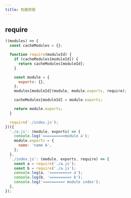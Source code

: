 ```yaml
---
title: 构建原理
---
```


## require

```js
((modules) => {
  const cacheModules = {};

  function require(moduleId) {
    if (cacheModules[moduleId]) {
      return cacheModules[moduleId];
    }

    const module = {
      exports: {},
    };
    modules[moduleId](module, module.exports, require);

    cacheModules[moduleId] = module.exports;

    return module.exports;
  }

  require('./index.js');
})({
  './a.js': (module, exports) => {
    console.log('=========>module a');
    module.exports = {
      name: 'name A',
    };
  },
  './index.js': (module, exports, require) => {
    const a = require('./a.js');
    const b = require('./a.js');
    console.log(a, '=========> a');
    console.log(b, '=========> b');
    console.log('=========> module index');
  },
});
```

